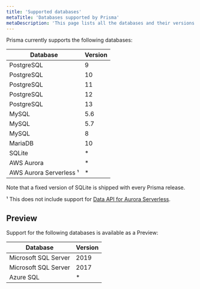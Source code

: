 ```yaml
---
title: 'Supported databases'
metaTitle: 'Databases supported by Prisma'
metaDescription: 'This page lists all the databases and their versions that are supported by Prisma.'
---
```


<TopBlock>

Prisma currently supports the following databases:

| Database                     | Version |
| ---------------------------- | ------- |
| PostgreSQL                   | 9       |
| PostgreSQL                   | 10      |
| PostgreSQL                   | 11      |
| PostgreSQL                   | 12      |
| PostgreSQL                   | 13      |
| MySQL                        | 5.6     |
| MySQL                        | 5.7     |
| MySQL                        | 8       |
| MariaDB                      | 10      |
| SQLite                       | \*      |
| AWS Aurora                   | \*      |
| AWS Aurora Serverless &sup1; | \*      |

Note that a fixed version of SQLite is shipped with every Prisma release.

<FootNote>
  
 &sup1; This does not include support for [Data API for Aurora Serverless](https://github.com/prisma/prisma/issues/1964).

</FootNote>

</TopBlock>

## Preview

Support for the following databases is available as a Preview:

| Database             | Version |
| -------------------- | ------- |
| Microsoft SQL Server | 2019    |
| Microsoft SQL Server | 2017    |
| Azure SQL            | \*      |
